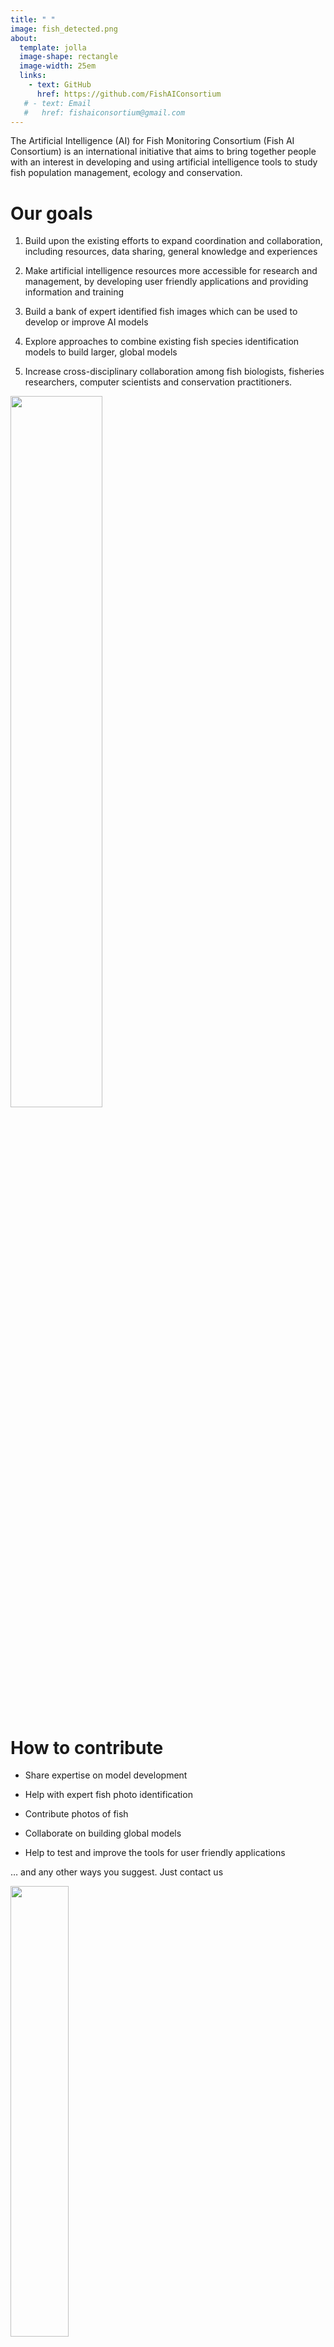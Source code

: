 ```yaml
---
title: " "
image: fish_detected.png
about: 
  template: jolla
  image-shape: rectangle
  image-width: 25em
  links:
    - text: GitHub
      href: https://github.com/FishAIConsortium
   # - text: Email
   #   href: fishaiconsortium@gmail.com
---
```


The Artificial Intelligence (AI) for Fish Monitoring Consortium (Fish AI Consortium) is an international initiative that aims to bring together people with an interest in developing and using artificial intelligence tools to study fish population management, ecology and conservation.

# Our goals

1)  Build upon the existing efforts to expand coordination and collaboration, including resources, data sharing, general knowledge and experiences

2)  Make artificial intelligence resources more accessible for research and management, by developing user friendly applications and providing information and training

3)  Build a bank of expert identified fish images which can be used to develop or improve AI models

4)  Explore approaches to combine existing fish species identification models to build larger, global models

5)  Increase cross-disciplinary collaboration among fish biologists, fisheries researchers, computer scientists and conservation practitioners.

![](docs/perch.jpg){fig-align="center" width="54%"}

# How to contribute

-   Share expertise on model development

-   Help with expert fish photo identification

-   Contribute photos of fish

-   Collaborate on building global models

-   Help to test and improve the tools for user friendly applications

... and any other ways you suggest. Just contact us

![](docs/sardine.jpg){fig-align="center" width="43%"}

# Who we are

University of Tasmania (Australia)

Nature Research Center (Lithuania)

University of Coimbra (Portugal)

United States Geological Survey

Google AI for Nature and Society

Colorado State University (USA)

Wild Me

University of Virginia (USA)

VIMS (USA)

NOAA (USA)

Aeria.ai

Danish Technical University (Denmark)

Fishven

GotOne fishing app

AZTI, Sustainable Fishing Technologies

Angler's Atlas app (Canada)

FAO

# Contact us

If you would like to learn more about our work or join the consortium, please contact us at *fishaiconsortium\@gmail.com* or *info\@fishsizeproject.org*
